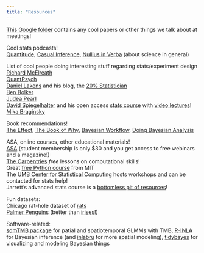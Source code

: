 ```yaml
---
title: "Resources"
---
```


[This Google folder](https://drive.google.com/drive/folders/18txK5o41YNqf4dtX3CXQ-ZCkAz-GcfVY?usp=drive_link) contains any cool papers or other things we talk about at meetings!

Cool stats podcasts!\
[Quantitude](https://quantitudepod.org/), [Casual Inference](https://casualinfer.libsyn.com/), [Nullius in Verba](https://nulliusinverba.podbean.com/) (about science in general)

List of cool people doing interesting stuff regarding stats/experiment design\
[Richard McElreath](https://xcelab.net/rm/)\
[QuantPsych](https://simplistics.net/about-quantpsych/)\
[Daniel Lakens](https://sites.google.com/site/lakens2/) and his blog, the [20% Statistician](https://daniellakens.blogspot.com/)\
[Ben Bolker](https://ms.mcmaster.ca/~bolker/)\
[Judea Pearl](https://bayes.cs.ucla.edu/jp_home.html)\
[David Spiegelhalter](https://www.dpmms.cam.ac.uk/~ds28/) and his open access [stats course](https://www.statslab.cam.ac.uk/Dept/People/djsteaching/teaching17.html) with [video lectures](https://www.youtube.com/playlist?list=PLTBqohhFNBE9jRhvdtnuxj9FiOtDOnqoy)!\
[Mika Braginsky](https://mikabr.io/)

Book recommendations!\
[The Effect](https://theeffectbook.net/), [The Book of Why](https://www.amazon.com/Book-Why-Science-Cause-Effect/dp/046509760X), [Bayesian Workflow](https://arxiv.org/pdf/2011.01808), [Doing Bayesian Analysis](https://nyu-cdsc.github.io/learningr/assets/kruschke_bayesian_in_R.pdf)

ASA, online courses, other educational materials!\
[ASA](https://www.amstat.org/) (student membership is only \$30 and you get access to free webinars and a magazine!)\
[The Carpentries](https://carpentries.org/lessons/) *free* lessons on computational skills!\
Great [free Python course](https://ocw.mit.edu/courses/6-0001-introduction-to-computer-science-and-programming-in-python-fall-2016/) from MIT\
The [UMB Center for Statistical Computing](https://www.umb.edu/admissions/graduate-students/graduate-students-assistantships/center-for-statistical-computing/) hosts workshops and can be contacted for stats help!\
Jarrett's advanced stats course is a [bottomless pit of resources](https://biol609.github.io/schedule.html)!

Fun datasets:\
Chicago rat-hole dataset of [rats](https://rs.figshare.com/articles/dataset/Supplemental_Data_1_from_Rodent_indent_not_self-evident_a_case_of_mistaken_identity_of_the_Chicago_Rat_Hole_/30317790?backTo=%2Fcollections%2FSupplementary_material_from_Rodent_indent_not_self-evident_a_case_of_mistaken_identity_of_the_Chicago_Rat_Hole_%2F8079966&file=58599510)\
[Palmer Penguins](https://allisonhorst.github.io/palmerpenguins/) (better than [irises](https://journal.r-project.org/articles/RJ-2022-020/RJ-2022-020.pdf)!)

Software-related:\
[sdmTMB package](https://pbs-assess.github.io/sdmTMB/) for patial and spatiotemporal GLMMs with TMB, [R-INLA](https://www.r-inla.org/) for Bayesian inference (and [inlabru](https://inlabru-org.github.io/inlabru/index.html) for more spatial modeling), [tidybayes](https://mjskay.github.io/tidybayes/) for visualizing and modeling Bayesian things

